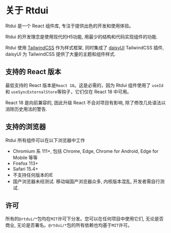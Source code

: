 # 关于 Rtdui

Rtdui 是一个 React 组件库, 专注于提供出色的开发和使用体验。

Rtdui 的开发理念是使用现代的H5功能, 用最少的结构和代码实现组件的功能.

Rtdui 使用 [TailwindCSS](https://tailwindcss.com/) 作为样式框架, 同时集成了 [daisyUI](https://daisyui.com/) TailwindCSS 插件, daisyUI 为 TailwindCSS 提供了大量的主题和组件样式.

## 支持的 React 版本

最低支持的 React 版本是`React 18`。这是必需的，因为 Rtdui 组件使用了 `useId` 和 `useSyncExternalStore`等钩子，它们仅在 React 18 中可用。

React 18 是向前兼容的, 因此升级 React 不会对项目有影响, 除了修改几处语法以消除历史用法的警告.

## 支持的浏览器

Rtdui 所有组件可以在以下浏览器中工作

- Chromium 系 111+, 包括 Chrome, Edge, Chrome for Android, Edge for Mobile 等等
- Firefox 113+
- Safari 15.4+
- 不支持任何版本的IE
- 国产浏览器未经测试. 移动端国产浏览器众多, 内核版本混乱, 开发者需自行测试.

## 许可

所有的`@rtdui/*`包均在`MIT`许可下分发。您可以在任何项目中使用它们, 无论是否商业, 无论是否署名。`@rtdui/*`包的所有依赖也均基于`MIT`许可。
